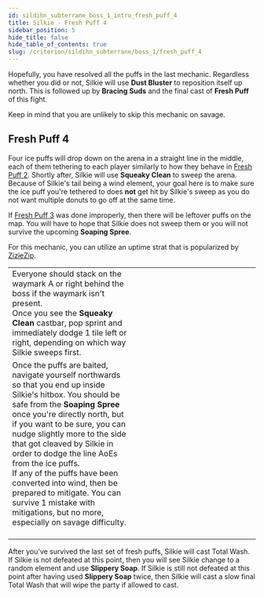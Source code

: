 ```yaml
---
id: sildihn_subterrane_boss_1_intro_fresh_puff_4
title: Silkie - Fresh Puff 4
sidebar_position: 5
hide_title: false
hide_table_of_contents: true
slug: /criterion/sildihn_subterrane/boss_1/fresh_puff_4
---
```


Hopefully, you have resolved all the puffs in the last mechanic. Regardless whether you did or not, Silkie will use <strong>Dust Bluster</strong> to reposition itself up north. This is followed up by <strong>Bracing Suds</strong> and the final cast of <strong>Fresh Puff</strong> of this fight.

Keep in mind that you are unlikely to skip this mechanic on savage.


## Fresh Puff 4

Four ice puffs will drop down on the arena in a straight line in the middle, each of them tethering to each player similarly to how they behave in [Fresh Puff 2](/criterion/sildihn_subterrane/boss_1/fresh_puff_2). Shortly after, Silkie will use <strong>Squeaky Clean</strong> to sweep the arena. Because of Silkie's tail being a wind element, your goal here is to make sure the ice puff you're tethered to does **not** get hit by Silkie's sweep as you do not want multiple donuts to go off at the same time.

If [Fresh Puff 3](/criterion/sildihn_subterrane/boss_1/fresh_puff_3) was done improperly, then there will be leftover puffs on the map. You will have to hope that Silkie does not sweep them or you will not survive the upcoming <strong>Soaping Spree</strong>.

For this mechanic, you can utilize an uptime strat that is popularized by [ZizieZip](https://x.com/ZizieZip/status/1582428624392626176).

<table width='70%'>
    <tr>
        <td width='50%'>Everyone should stack on the waymark A or right behind the boss if the waymark isn't present. <br /> Once you see the <strong>Squeaky Clean</strong> castbar, pop sprint and immediately dodge 1 tile left or right, depending on which way Silkie sweeps first.</td>
        <td><KittenAsset path='ass/boss1/fresh_puff_4_part1.png' /></td>
    </tr>
    <tr>
        <td width='50%'>Once the puffs are baited, navigate yourself northwards so that you end up inside Silkie's hitbox. You should be safe from the <strong>Soaping Spree</strong> once you're directly north, but if you want to be sure, you can nudge slightly more to the side that got cleaved by Silkie in order to dodge the line AoEs from the ice puffs. <br />If any of the puffs have been converted into wind, then be prepared to mitigate. You can survive 1 mistake with mitigations, but no more, especially on savage difficulty.<br /><br /><KittenAsset path='ass/boss1/fresh_puff_4_example.webm' /></td>
        <td><KittenAsset path='ass/boss1/fresh_puff_4_part2.png' /></td>
    </tr>
</table>

After you've survived the last set of fresh puffs, Silkie will cast <Raidwide>Total Wash</Raidwide>. If Silkie is not defeated at this point, then you will see Silkie change to a random element and use <strong>Slippery Soap</strong>. If Silkie is still not defeated at this point after having used <strong>Slippery Soap</strong> twice, then Silkie will cast a slow final <Enrage>Total Wash</Enrage> that will wipe the party if allowed to cast.